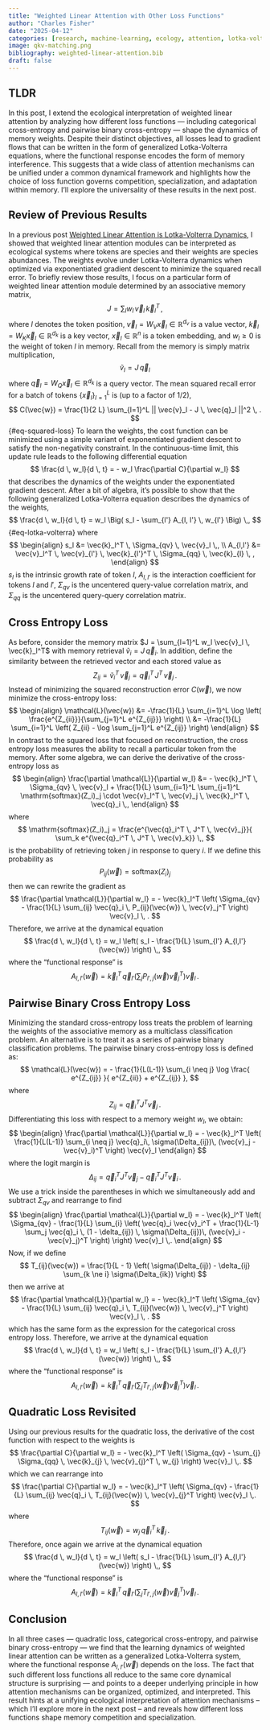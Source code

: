 ```yaml
---
title: "Weighted Linear Attention with Other Loss Functions"
author: "Charles Fisher"
date: "2025-04-12"
categories: [research, machine-learning, ecology, attention, lotka-volterra]
image: qkv-matching.png
bibliography: weighted-linear-attention.bib
draft: false
---
```


## TLDR

In this post, I extend the ecological interpretation of weighted linear attention by analyzing how different 
loss functions — including categorical cross-entropy and pairwise binary cross-entropy — shape the dynamics 
of memory weights. Despite their distinct objectives, all losses lead to gradient flows that can be written 
in the form of generalized Lotka-Volterra equations, where the functional response encodes the form of memory 
interference. This suggests that a wide class of attention mechanisms can be unified under a common dynamical 
framework and highlights how the choice of loss function governs competition, specialization, and adaptation 
within memory. I'll explore the universality of these results in the next post. 

## Review of Previous Results

In a previous post [Weighted Linear Attention is Lotka-Volterra Dynamics](
    /posts/weighted-linear-attention-is-lotka-volterra/index.qmd), 
I showed that weighted linear attention modules can be interpreted as ecological systems where tokens are 
species and their weights are species abundances. The weights evolve under Lotka-Volterra dynamics when optimized 
via exponentiated gradient descent to minimize the squared recall error. To briefly review those results,
I focus on a particular form of weighted linear attention module determined by an associative memory matrix,
$$
J = \sum_{l} w_{l} \, \vec{v}_{l} \, \vec{k}_{l}^T \,,
$$
where $l$ denotes the token position, $\vec{v}_l = W_{V} \vec{x}_l \in \mathbb{R}^{d_v}$ is a value vector, 
$\vec{k}_l = W_{K} \vec{x}_l \in \mathbb{R}^{d_k}$ is a key vector, $\vec{x}_l \in \mathbb{R}^{n}$ is a token embedding, 
and $w_l \geq 0$ is the weight of token $l$ in memory. Recall from the memory is simply matrix multiplication,
$$
\tilde{v}_l = J \, \vec{q}_l
$$
where $\vec{q}_l = W_Q \vec{x}_l \in \mathbb{R}^{d_k}$ is a query vector.  The mean squared recall error for a 
batch of tokens $\{ \vec{x}_l \}_{l=1}^L$ is (up to a factor of $1/2$),
$$
C(\vec{w}) = \frac{1}{2 L} \sum_{l=1}^L || \vec{v}_l - J \, \vec{q}_l ||^2 \, .
$$ {#eq-squared-loss}
To learn the weights, the cost function can be minimized using a simple variant of 
exponentiated gradient descent to satisfy the non-negativity constraint. 
In the continuous-time limit, this update rule leads to the following differential equation
$$
\frac{d \, w_l}{d \, t} = - w_l \frac{\partial C}{\partial w_l}
$$
that describes the dynamics of the weights under the exponentiated gradient descent.
After a bit of algebra, it's possible to show that the following generalized Lotka-Volterra equation
describes the dynamics of the weights,
$$
\frac{d \, w_l}{d \, t} =  w_l \Big( s_l - \sum_{l'} A_{l, l'} \, w_{l'} \Big) \,,
$$ {#eq-lotka-volterra}
where
$$
\begin{align}
s_l &= \vec{k}_l^T \, \Sigma_{qv} \, \vec{v}_l \,,
\\
A_{l,l'} &= \vec{v}_l^T \, \vec{v}_{l'} \, \vec{k}_{l'}^T \, \Sigma_{qq} \, \vec{k}_{l}
\, ,
\end{align}
$$
$s_l$ is the intrinsic growth rate of token $l$, $A_{l,l'}$ is the interaction coefficient for tokens $l$ and $l'$, 
$\Sigma_{qv}$ is the uncentered query-value correlation matrix, and $\Sigma_{qq}$ is the 
uncentered query-query correlation matrix. 

## Cross Entropy Loss

As before, consider the memory matrix $J = \sum_{l=1}^L w_l \vec{v}_l \, \vec{k}_l^T$ with memory retrieval 
$\tilde{v}_i = J \, \vec{q}_i$. In addition, define the similarity between the retrieved vector and each stored 
value as
$$
Z_{ij} = \tilde{v}_i^T \, \vec{v}_j = \vec{q}_i^T \, J^T \, \vec{v}_j \,.
$$
Instead of minimizing the squared reconstruction error $C(\vec{w})$, we now minimize the cross-entropy loss:
$$
\begin{align}
\mathcal{L}(\vec{w})
&= -\frac{1}{L} \sum_{i=1}^L \log \left( \frac{e^{Z_{ii}}}{\sum_{j=1}^L e^{Z_{ij}}} \right)
\\
&= -\frac{1}{L} \sum_{i=1}^L \left( Z_{ii} - \log \sum_{j=1}^L e^{Z_{ij}} \right)
\end{align}
$$
In contrast to the squared loss that focused on reconstruction, the cross entropy loss measures the ability 
to recall a particular token from the memory. After some algebra, we can derive the derivative of the cross-entropy 
loss as
$$
\begin{align}
\frac{\partial \mathcal{L}}{\partial w_l}
&= - \vec{k}_l^T \, \Sigma_{qv} \, \vec{v}_l
+ \frac{1}{L} \sum_{i=1}^L \sum_{j=1}^L \mathrm{softmax}(Z_i)_j \cdot \vec{v}_l^T \, \vec{v}_j \, \vec{k}_l^T \, \vec{q}_i \,,
\end{align}
$$
where
$$
\mathrm{softmax}(Z_i)_j = \frac{e^{\vec{q}_i^T \, J^T \, \vec{v}_j}}{ \sum_k e^{\vec{q}_i^T \, J^T \, \vec{v}_k}} \,,
$$
is the probability of retrieving token $j$ in response to query $i$. If we define this probability as 
$$
P_{ij}(\vec{w}) = \mathrm{softmax}(Z_i)_j 
$$ 
then we can rewrite the gradient as
$$
\frac{\partial \mathcal{L}}{\partial w_l} 
= - \vec{k}_l^T \left( \Sigma_{qv} - \frac{1}{L} \sum_{ij} \vec{q}_i \, P_{ij}(\vec{w}) \, \vec{v}_j^T \right) \vec{v}_l \, .
$$
Therefore, we arrive at the dynamical equation 
$$
\frac{d \, w_l}{d \, t}
= w_l \left( s_l - \frac{1}{L} \sum_{l'} A_{l,l'}(\vec{w}) \right) \,,
$$
where the "functional response" is
$$
A_{l,l'}(\vec{w}) = \vec{k}_l^T \, \vec{q}_{l'} \left( \sum_{j} P_{l',j}(\vec{w}) \vec{v}_j^T  \right) \vec{v}_l \,.
$$


## Pairwise Binary Cross Entropy Loss

Minimizing the standard cross-entropy loss treats the problem of learning the weights of the associative memory 
as a multiclass classification problem. An alternative is to treat it as a series of pairwise binary classification 
problems. The pairwise binary cross-entropy loss is defined as:
$$
\mathcal{L}(\vec{w}) = - \frac{1}{L(L-1)} \sum_{i \neq j} \log \frac{ e^{Z_{ij}} }{ e^{Z_{ii}} + e^{Z_{ij}} },
$$
where 
$$
Z_{ij} = \vec{q}_i^T J^T \vec{v}_j \,.
$$
Differentiating this loss with respect to a memory weight $w_l$, we obtain:
$$
\begin{align}
\frac{\partial \mathcal{L}}{\partial w_l}
= - \vec{k}_l^T \left( \frac{1}{L(L-1)} \sum_{i \neq j} \vec{q}_i\, \sigma(\Delta_{ij})\, (\vec{v}_j - \vec{v}_i)^T \right) \vec{v}_l
\end{align}
$$
where the logit margin is
$$
\Delta_{ij} = \vec{q}_i^T J^T \vec{v}_j - \vec{q}_i^T J^T \vec{v}_i \,.
$$
We use a trick inside the parentheses in which we simultaneously add and subtract $\Sigma_{qv}$ and rearrange to find
$$
\begin{align}
\frac{\partial \mathcal{L}}{\partial w_l}
= - \vec{k}_l^T \left( \Sigma_{qv} - \frac{1}{L} \sum_{i} \left( \vec{q}_i \vec{v}_i^T + \frac{1}{L-1} \sum_j \vec{q}_i \, (1 - \delta_{ij}) \, \sigma(\Delta_{ij})\, (\vec{v}_i - \vec{v}_j)^T \right) \right) \vec{v}_l \,.
\end{align}
$$
Now, if we define 
$$
T_{ij}(\vec{w}) = \frac{1}{L - 1} \left( \sigma(\Delta_{ij}) - \delta_{ij} \sum_{k \ne i} \sigma(\Delta_{ik}) \right)
$$
then we arrive at
$$
\frac{\partial \mathcal{L}}{\partial w_l} 
= - \vec{k}_l^T \left( \Sigma_{qv} - \frac{1}{L} \sum_{ij} \vec{q}_i \, T_{ij}(\vec{w}) \, \vec{v}_j^T \right) \vec{v}_l \, .
$$
which has the same form as the expression for the categorical cross entropy loss. Therefore, we arrive at the 
dynamical equation 
$$
\frac{d \, w_l}{d \, t}
= w_l \left( s_l - \frac{1}{L} \sum_{l'} A_{l,l'}(\vec{w}) \right) \,,
$$
where the "functional response" is
$$
A_{l,l'}(\vec{w}) = \vec{k}_l^T \, \vec{q}_{l'} \left( \sum_{j} T_{l',j}(\vec{w}) \vec{v}_j^T  \right) \vec{v}_l \,.
$$

## Quadratic Loss Revisited

Using our previous results for the quadratic loss, the derivative of the cost function with respect to the weights is
$$
\frac{\partial C}{\partial w_l} 
= - \vec{k}_l^T  \left( \Sigma_{qv} - \sum_{j} \Sigma_{qq} \, \vec{k}_{j} \, \vec{v}_{j}^T \, w_{j} \right) \vec{v}_l \,.
$$
which we can rearrange into
$$
\frac{\partial C}{\partial w_l} 
= - \vec{k}_l^T  \left( \Sigma_{qv} - \frac{1}{L} \sum_{ij} \vec{q}_i  \, T_{ij}(\vec{w}) \, \vec{v}_{j}^T \right) \vec{v}_l \,.
$$
where
$$
T_{ij}(\vec{w}) = w_{j}  \, \vec{q}_i^T \, \vec{k}_{j} \, .
$$
Therefore, once again we arrive at the dynamical equation 
$$
\frac{d \, w_l}{d \, t}
= w_l \left( s_l - \frac{1}{L} \sum_{l'} A_{l,l'}(\vec{w}) \right) \,,
$$
where the "functional response" is
$$
A_{l,l'}(\vec{w}) = \vec{k}_l^T \, \vec{q}_{l'} \left( \sum_{j} T_{l',j}(\vec{w}) \vec{v}_j^T  \right) \vec{v}_l \,.
$$

## Conclusion

In all three cases — quadratic loss, categorical cross-entropy, and pairwise binary cross-entropy — we find that 
the learning dynamics of weighted linear attention can be written as a generalized Lotka-Volterra system, 
where the functional response $A_{l,l'}(\vec{w})$ depends on the loss. The fact that such different loss functions 
all reduce to the same core dynamical structure is surprising — and points to a deeper underlying principle 
in how attention mechanisms can be organized, optimized, and interpreted. This result hints at a unifying ecological 
interpretation of attention mechanisms -- which I'll explore more in the next post -- and reveals how different 
loss functions shape memory competition and specialization.